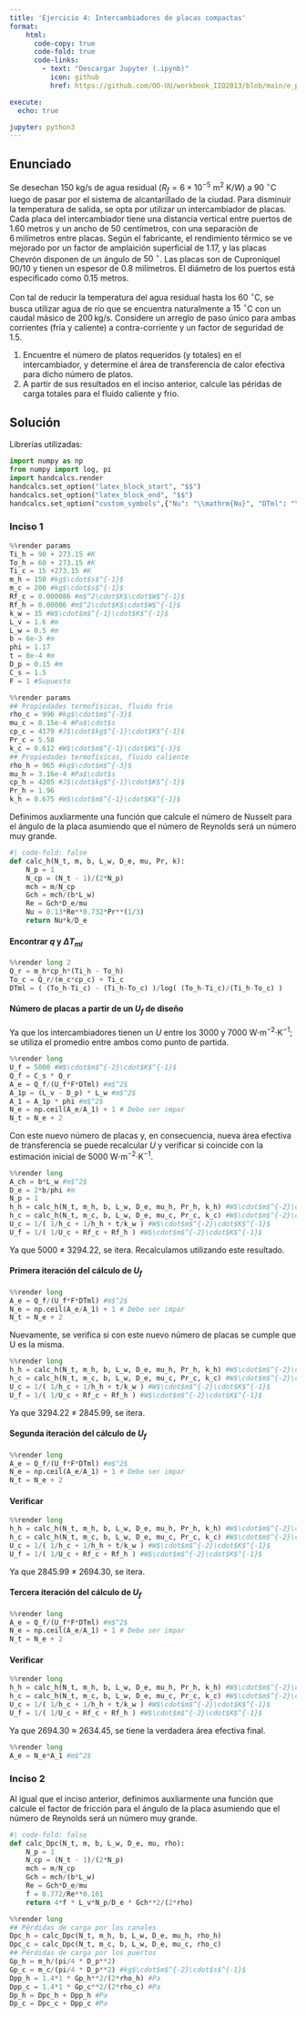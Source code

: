 ```yaml
---
title: 'Ejercicio 4: Intercambiadores de placas compactas'
format:
    html: 
      code-copy: true
      code-fold: true
      code-links: 
        - text: "Descargar Jupyter (.ipynb)"
          icon: github
          href: https://github.com/OO-UU/workbook_IIQ2013/blob/main/e_prop/07_ICC/jupyter/e07_4.ipynb

execute: 
  echo: true

jupyter: python3
---
```


## Enunciado

Se desechan $150$ kg/s de agua residual $(R_{f}=6\times10^{-5}~\mathrm{m}^2~\mathrm{K}/W)$ a $90~^\circ$C luego de pasar por el sistema de alcantarillado de la ciudad. Para disminuir la temperatura de salida, se opta por utilizar un intercambiador de placas. Cada placa del intercambiador tiene una distancia vertical entre puertos de $1.60$ metros y un ancho de $50$ centímetros, con una separación de $6$ milímetros entre placas. Según el fabricante, el rendimiento térmico se ve mejorado por un factor de amplaición superficial de $1.17$, y las placas Chevrón disponen de un ángulo de $50~^\circ$. Las placas son de Cuproníquel 90/10 y tienen un espesor de $0.8$ milímetros. El diámetro de los puertos está especificado como $0.15$ metros.

Con tal de reducir la temperatura del agua residual hasta los $60~^\circ$C, se busca utilizar agua de río que se encuentra naturalmente a $15~^\circ$C con un caudal másico de $200$ kg/s. Considere un arreglo de paso único para ambas corrientes (fría y caliente) a contra-corriente y un factor de seguridad de $1.5$.

1. Encuentre el número de platos requeridos (y totales) en el intercambiador, y determine el área de transferencia de calor efectiva para dicho número de platos.
2. A partir de sus resultados en el inciso anterior, calcule las péridas de carga totales para el fluido caliente y frio.

## Solución

Librerías utilizadas:
```python
import numpy as np
from numpy import log, pi
import handcalcs.render
handcalcs.set_option("latex_block_start", "$$")
handcalcs.set_option("latex_block_end", "$$")
handcalcs.set_option("custom_symbols",{"Nu": "\\mathrm{Nu}", "DTml": "\\Delta T_{ml", "Dpp_h": "\\Delta p_{ph", "Dpc_h": "\\Delta p_{ch", "Dp_h": "\\Delta p_{h", "Dpp_c": "\\Delta p_{pc", "Dpc_c": "\\Delta p_{cc", "Dp_c": "\\Delta p_{c"})
```

### Inciso 1

```python
%%render params
Ti_h = 90 + 273.15 #K
To_h = 60 + 273.15 #K
Ti_c = 15 +273.15 #K
m_h = 150 #kg$\cdot$s$^{-1}$
m_c = 200 #kg$\cdot$s$^{-1}$
Rf_c = 0.000086 #m$^2\cdot$K$\cdot$W$^{-1}$
Rf_h = 0.00006 #m$^2\cdot$K$\cdot$W$^{-1}$
k_w = 35 #W$\cdot$m$^{-1}\cdot$K$^{-1}$
L_v = 1.6 #m
L_w = 0.5 #m
b = 6e-3 #m
phi = 1.17
t = 8e-4 #m
D_p = 0.15 #m
C_s = 1.5
F = 1 #Supuesto
```

```python
%%render params
## Propiedades termofísicas, fluido frio
rho_c = 996 #kg$\cdot$m$^{-3}$
mu_c = 8.15e-4 #Pa$\cdot$s
cp_c = 4179 #J$\cdot$kg$^{-1}\cdot$K$^{-1}$
Pr_c = 5.58
k_c = 0.612 #W$\cdot$m$^{-1}\cdot$K$^{-1}$ 
## Propiedades termofísicas, fluido caliente
rho_h = 965 #kg$\cdot$m$^{-3}$
mu_h = 3.16e-4 #Pa$\cdot$s
cp_h = 4205 #J$\cdot$kg$^{-1}\cdot$K$^{-1}$
Pr_h = 1.96
k_h = 0.675 #W$\cdot$m$^{-1}\cdot$K$^{-1}$ 
```

Definimos auxliarmente una función que calcule el número de Nusselt para el ángulo de la placa asumiendo que el número de Reynolds será un número muy grande.

```python
#| code-fold: false
def calc_h(N_t, m, b, L_w, D_e, mu, Pr, k):
    N_p = 1
    N_cp = (N_t - 1)/(2*N_p)
    mch = m/N_cp
    Gch = mch/(b*L_w)
    Re = Gch*D_e/mu
    Nu = 0.13*Re**0.732*Pr**(1/3)
    return Nu*k/D_e
```

#### Encontrar $q$ y $\Delta T_{ml}$

```python
%%render long 2
Q_r = m_h*cp_h*(Ti_h - To_h)
To_c = Q_r/(m_c*cp_c) + Ti_c
DTml = ( (To_h-Ti_c) - (Ti_h-To_c) )/log( (To_h-Ti_c)/(Ti_h-To_c) )
```

#### Número de placas a partir de un $U_f$ de diseño

Ya que los intercambiadores tienen un $U$ entre los 3000 y 7000 W$\cdot$m$^{-2}\cdot$K$^{-1}$; se utiliza el promedio entre ambos como punto de partida.

```python
%%render long
U_f = 5000 #W$\cdot$m$^{-2}\cdot$K$^{-1}$
Q_f = C_s * Q_r
A_e = Q_f/(U_f*F*DTml) #m$^2$
A_1p = (L_v - D_p) * L_w #m$^2$
A_1 = A_1p * phi #m$^2$
N_e = np.ceil(A_e/A_1) + 1 # Debe ser impar
N_t = N_e + 2
```

Con este nuevo número de placas y, en consecuencia, nueva área efectiva de transferencia se puede recalcular $U$ y verificar si coincide con la estimación inicial de 5000 W$\cdot$m$^{-2}\cdot$K$^{-1}$.

```python
%%render long
A_ch = b*L_w #m$^2$
D_e = 2*b/phi #m
N_p = 1
h_h = calc_h(N_t, m_h, b, L_w, D_e, mu_h, Pr_h, k_h) #W$\cdot$m$^{-2}\cdot$K$^{-1}$
h_c = calc_h(N_t, m_c, b, L_w, D_e, mu_c, Pr_c, k_c) #W$\cdot$m$^{-2}\cdot$K$^{-1}$
U_c = 1/( 1/h_c + 1/h_h + t/k_w ) #W$\cdot$m$^{-2}\cdot$K$^{-1}$
U_f = 1/( 1/U_c + Rf_c + Rf_h ) #W$\cdot$m$^{-2}\cdot$K$^{-1}$
```

Ya que 5000 $\neq$ 3294.22, se itera. Recalculamos utilizando este resultado.

#### Primera iteración del cálculo de $U_f$

```python
%%render long
A_e = Q_f/(U_f*F*DTml) #m$^2$
N_e = np.ceil(A_e/A_1) + 1 # Debe ser impar
N_t = N_e + 2
```

Nuevamente, se verifica si con este nuevo número de placas se cumple que U es la misma.

```python
%%render long
h_h = calc_h(N_t, m_h, b, L_w, D_e, mu_h, Pr_h, k_h) #W$\cdot$m$^{-2}\cdot$K$^{-1}$
h_c = calc_h(N_t, m_c, b, L_w, D_e, mu_c, Pr_c, k_c) #W$\cdot$m$^{-2}\cdot$K$^{-1}$
U_c = 1/( 1/h_c + 1/h_h + t/k_w ) #W$\cdot$m$^{-2}\cdot$K$^{-1}$
U_f = 1/( 1/U_c + Rf_c + Rf_h ) #W$\cdot$m$^{-2}\cdot$K$^{-1}$
```

Ya que 3294.22 $\neq$ 2845.99, se itera.

#### Segunda iteración del cálculo de $U_f$

```python
%%render long
A_e = Q_f/(U_f*F*DTml) #m$^2$
N_e = np.ceil(A_e/A_1) + 1 # Debe ser impar
N_t = N_e + 2
```

#### Verificar

```python
%%render long
h_h = calc_h(N_t, m_h, b, L_w, D_e, mu_h, Pr_h, k_h) #W$\cdot$m$^{-2}\cdot$K$^{-1}$
h_c = calc_h(N_t, m_c, b, L_w, D_e, mu_c, Pr_c, k_c) #W$\cdot$m$^{-2}\cdot$K$^{-1}$
U_c = 1/( 1/h_c + 1/h_h + t/k_w ) #W$\cdot$m$^{-2}\cdot$K$^{-1}$
U_f = 1/( 1/U_c + Rf_c + Rf_h ) #W$\cdot$m$^{-2}\cdot$K$^{-1}$
```

Ya que 2845.99 $\neq$ 2694.30, se itera.

#### Tercera iteración del cálculo de $U_f$

```python
%%render long
A_e = Q_f/(U_f*F*DTml) #m$^2$
N_e = np.ceil(A_e/A_1) + 1 # Debe ser impar
N_t = N_e + 2
```

#### Verificar

```python
%%render long
h_h = calc_h(N_t, m_h, b, L_w, D_e, mu_h, Pr_h, k_h) #W$\cdot$m$^{-2}\cdot$K$^{-1}$
h_c = calc_h(N_t, m_c, b, L_w, D_e, mu_c, Pr_c, k_c) #W$\cdot$m$^{-2}\cdot$K$^{-1}$
U_c = 1/( 1/h_c + 1/h_h + t/k_w ) #W$\cdot$m$^{-2}\cdot$K$^{-1}$
U_f = 1/( 1/U_c + Rf_c + Rf_h ) #W$\cdot$m$^{-2}\cdot$K$^{-1}$
```

Ya que 2694.30 $\approx$ 2634.45, se tiene la verdadera área efectiva final.

```python
%%render long
A_e = N_e*A_1 #m$^2$
```

### Inciso 2

Al igual que el inciso anterior, definimos auxliarmente una función que calcule el factor de fricción para el ángulo de la placa asumiendo que el número de Reynolds será un número muy grande.

```python
#| code-fold: false
def calc_Dpc(N_t, m, b, L_w, D_e, mu, rho):
    N_p = 1
    N_cp = (N_t - 1)/(2*N_p)
    mch = m/N_cp
    Gch = mch/(b*L_w)
    Re = Gch*D_e/mu
    f = 0.772/Re**0.161
    return 4*f * L_v*N_p/D_e * Gch**2/(2*rho)
```

```python
%%render long
## Pérdidas de carga por los canales
Dpc_h = calc_Dpc(N_t, m_h, b, L_w, D_e, mu_h, rho_h)
Dpc_c = calc_Dpc(N_t, m_c, b, L_w, D_e, mu_c, rho_c)
## Pérdidas de carga por los puertos
Gp_h = m_h/(pi/4 * D_p**2)
Gp_c = m_c/(pi/4 * D_p**2) #kg$\cdot$m$^{-2}\cdot$s$^{-1}$
Dpp_h = 1.4*1 * Gp_h**2/(2*rho_h) #Pa
Dpp_c = 1.4*1 * Gp_c**2/(2*rho_c) #Pa
Dp_h = Dpc_h + Dpp_h #Pa
Dp_c = Dpc_c + Dpp_c #Pa
```
